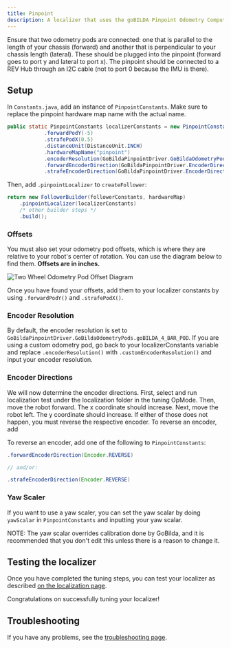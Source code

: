 ```yaml
---
title: Pinpoint
description: A localizer that uses the goBILDA Pinpoint Odometry Computer
---
```


<Callout title="Prerequisites" type="info">
  Ensure that two odometry pods are connected: one that is parallel to the length
  of your chassis (forward) and another that is perpendicular to your chassis length (lateral). These should be plugged 
  into the pinpoint (forward goes to port y and lateral to port x). The pinpoint should be connected 
  to a REV Hub through an I2C cable (not to port 0 because the IMU is there).
</Callout>

## Setup
In `Constants.java`, add an instance of `PinpointConstants`. Make sure to replace the pinpoint hardware map name
with the actual name.

```java title="Constants.java"
public static PinpointConstants localizerConstants = new PinpointConstants()
            .forwardPodY(-5)
            .strafePodX(0.5)
            .distanceUnit(DistanceUnit.INCH)
            .hardwareMapName("pinpoint")
            .encoderResolution(GoBildaPinpointDriver.GoBildaOdometryPods.goBILDA_4_BAR_POD)
            .forwardEncoderDirection(GoBildaPinpointDriver.EncoderDirection.FORWARD)
            .strafeEncoderDirection(GoBildaPinpointDriver.EncoderDirection.FORWARD);
```

Then, add `.pinpointLocalizer` to `createFollower`:

```java title="Constants.java"
return new FollowerBuilder(followerConstants, hardwareMap)
    .pinpointLocalizer(localizerConstants)
    /* other builder steps */
    .build();
```

### Offsets

You must also set your odometry pod offsets, which is where they are
relative to your robot's center of rotation. You can use the diagram below
to find them. **Offsets are in inches.**

![Two Wheel Odometry Pod Offset Diagram](/docs/odometry.png)

Once you have found your offsets, add them to your localizer constants by
using `.forwardPodY()` and `.strafePodX()`.

### Encoder Resolution

By default, the encoder resolution is set to `GoBildaPinpointDriver.GoBildaOdometryPods.goBILDA_4_BAR_POD`. If you are 
using a custom odometry pod, go back to your localizerConstants variable and replace `.encoderResolution()` with
`.customEncoderResolution()` and input your encoder resolution.

### Encoder Directions

We will now determine the encoder directions. First, select and run
localization test under the localization folder in the tuning OpMode. Then,
move the robot forward. The x coordinate should increase. Next, move the
robot left. The y coordinate should increase. If either of those does not
happen, you must reverse the respective encoder. To reverse an encoder, add

To reverse an encoder, add one of the following to `PinpointConstants`:

```java title="Constants.java"
.forwardEncoderDirection(Encoder.REVERSE)

// and/or:

.strafeEncoderDirection(Encoder.REVERSE)
```

### Yaw Scaler
If you want to use a yaw scaler, you can set the yaw scalar by doing `yawScalar` in `PinpointConstants` and inputting
your yaw scalar.

NOTE: The yaw scalar overrides calibration done by GoBilda, and it is recommended that you don't edit this unless
there is a reason to change it.

## Testing the localizer

Once you have completed the tuning steps, you can test your localizer as
described
[on the localization page](/docs/pathing/tuning/localization#localization-test).

Congratulations on successfully tuning your localizer!

## Troubleshooting

If you have any problems, see the [troubleshooting page](/docs/pathing/tuning/troubleshooting).

